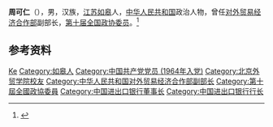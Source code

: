 '''周可仁'''（{{bd|1940年|10月|}}），男，汉族，[[江苏|江苏]][[如皋市|如皋]]人，[[中华人民共和国|中华人民共和国]]政治人物，曾任[[中华人民共和国对外贸易经济合作部|对外贸易经济合作部]]副部长，[[第十届全国政协委员|第十届全国政协委员]]。<ref>{{Cite web|title=历届出席领导 — 周可仁|url=http://www.cnice.org/h-nd-11772.html|accessdate=2020-12-15|work=中国科学家年会}}</ref>

== 参考资料 ==
{{reflist}}

{{中国人物小作品}}

{{Authority control}}
{{DEFAULTSORT:Zhou周}}
[[Category:周姓|Ke]]
[[Category:如皋人|Category:如皋人]]
[[Category:中国共产党党员_(1964年入党)|Category:中国共产党党员 (1964年入党)]]
[[Category:北京外贸学院校友|Category:北京外贸学院校友]]
[[Category:中华人民共和国对外贸易经济合作部副部长|Category:中华人民共和国对外贸易经济合作部副部长]]
[[Category:第十屆全國政協委員|Category:第十屆全國政協委員]]
[[Category:中国进出口银行董事长|Category:中国进出口银行董事长]]
[[Category:中国进出口银行行长|Category:中国进出口银行行长]]